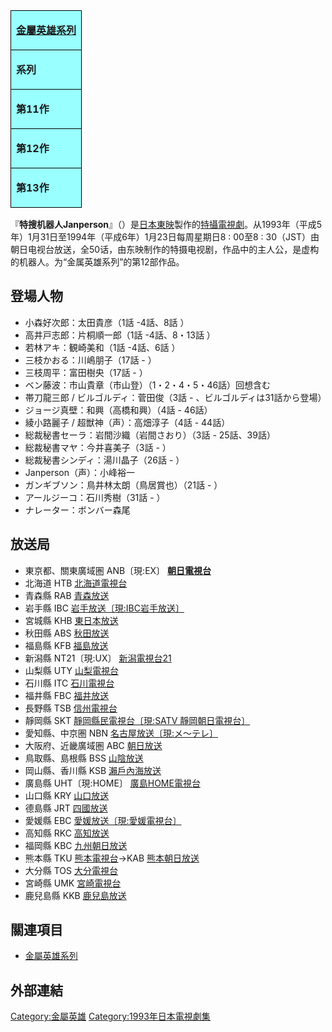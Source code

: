 {{roughtranslation|time=2015-03-07T03:15:31+00:00}}
{{unreferenced|time=2015-03-07T03:15:31+00:00}}
{| class="floatright" style="text-align:center; border-collapse:collapse; border:2px solid black; white-space:nowrap"
|-
|colspan="3" style="background-color:#99ffff; border:1px solid black; white-space:nowrap"|'''[[金屬英雄系列|金屬英雄系列]]'''
|-
|style="border:1px solid black; background-color:#99ffff; white-space:nowrap"|'''系列'''
|style="border:1px solid black; background-color:#99ffff; white-space:nowrap"|'''題名'''
|style="border:1px solid black; background-color:#99ffff; white-space:nowrap"|'''放送期間'''
|-
|style="border:1px solid black; background-color:#99ffff; white-space:nowrap"|'''第11作'''
|style="border:1px solid black; white-space:nowrap"|[[特搜Exceedraft|特搜<br />Exceedraft]]
|style="border:1px solid black; white-space:nowrap"|1992年2月<br/>- 1993年1月
|-
|style="border:1px solid black; background-color:#99ffff; white-space:nowrap"|'''第12作'''
|style="border:1px solid black; white-space:nowrap"|[[特搜机器人Janperson|特搜机器人<br />Janperson]]
|style="border:1px solid black; white-space:nowrap"|1993年1月<br/>- 1994年1月
|-
|style="border:1px solid black; background-color:#99ffff; white-space:nowrap"|'''第13作'''
|style="border:1px solid black; white-space:nowrap"|[[Blue_SWAT|蓝色特警组<br />Blue SWAT]]
|style="border:1px solid black; white-space:nowrap"|1994年1月<br/>- 1995年1月
|}
『'''特搜机器人Janperson'''』（{{lang|ja|特捜ロボ ジャンパーソン}}）是[[日本|日本]][[東映|東映]]製作的[[特攝|特攝]][[電視劇|電視劇]]。从1993年（平成5年）1月31日至1994年（平成6年）1月23日每周星期日8 : 00至8 : 30（JST）由朝日电视台放送，全50话，由东映制作的特摄电视剧，作品中的主人公，是虚构的机器人。为“金属英雄系列”的第12部作品。

== 登場人物 ==
* 小森好次郎：太田貴彦（1話 -4話、8話 ）
* 高井戸志郎：片桐順一郎（1話 -4話、8・13話 ）
* 若林アキ：観崎美和（1話 -4話、6話 ）
* 三枝かおる：川嶋朋子（17話 - ）
* 三枝周平：富田樹央（17話 - ）
* ベン藤波：市山貴章（市山登）（1・2・4・5・46話）回想含む
* 帯刀龍三郎 / ビルゴルディ：菅田俊（3話 - 、ビルゴルディは31話から登場）
* ジョージ真壁：和興（高橋和興）（4話 - 46話）
* 綾小路麗子 / 超獣神（声）：高畑淳子（4話 - 44話）
* 総裁秘書セーラ：岩間沙織（岩間さおり）（3話 - 25話、39話）
* 総裁秘書マヤ：今井喜美子（3話 - ）
* 総裁秘書シンディ：湯川晶子（26話 - ）
* Janperson（声）：小峰裕一
* ガンギブソン：鳥井林太朗（鳥居賞也）（21話 - ）
* アールジーコ：石川秀樹（31話 - ）
* ナレーター：ボンバー森尾

== 放送局 ==
{{Colbegin}}
* 東京都、關東廣域圏 ANB〔現:EX〕 '''[[朝日電視台|朝日電視台]]'''
* 北海道 HTB [[北海道電視台|北海道電視台]]
* 青森縣 RAB [[青森放送|青森放送]]
* 岩手縣 IBC [[IBC岩手放送|岩手放送〔現:IBC岩手放送〕]]
* 宮城縣 KHB [[東日本放送|東日本放送]]
* 秋田縣 ABS [[秋田放送|秋田放送]]
* 福島縣 KFB [[福島放送|福島放送]]
* 新潟縣 NT21〔現:UX〕 [[新潟電視台21|新潟電視台21]]
* 山梨縣 UTY [[山梨電視台|山梨電視台]]
* 石川縣 ITC [[石川電視台|石川電視台]]
* 福井縣 FBC [[福井放送|福井放送]]
* 長野縣 TSB [[信州電視台|信州電視台]]
* 靜岡縣 SKT [[靜岡朝日電視台|靜岡縣民電視台〔現:SATV 靜岡朝日電視台〕]]
* 愛知縣、中京圏 NBN [[名古屋電視台|名古屋放送〔現:メ〜テレ〕]]
* 大阪府、近畿廣域圏 ABC [[ABC電視台|朝日放送]]
* 鳥取縣、島根縣 BSS [[山陰放送|山陰放送]]
* 岡山縣、香川縣 KSB [[瀨戶內海放送|瀨戶內海放送]]
* 廣島縣 UHT〔現:HOME〕 [[廣島HOME電視台|廣島HOME電視台]]
* 山口縣 KRY [[山口放送|山口放送]]
* 德島縣 JRT [[四國放送|四國放送]]
* 愛媛縣 EBC [[愛媛電視台|愛媛放送〔現:愛媛電視台〕]]
* 高知縣 RKC [[高知放送|高知放送]]
* 福岡縣 KBC [[九州朝日放送|九州朝日放送]]
* 熊本縣 TKU [[熊本電視台|熊本電視台]]→KAB [[熊本朝日放送|熊本朝日放送]]
* 大分縣 TOS [[大分電視台|大分電視台]]
* 宮崎縣 UMK [[宮崎電視台|宮崎電視台]]
* 鹿兒島縣 KKB [[鹿兒島放送|鹿兒島放送]]
{{colend}}

== 關連項目 ==
* [[金屬英雄系列|金屬英雄系列]]

== 外部連結 ==

{{金屬英雄系列}}
{{DEFAULTSORT:Toksou Robo Janperson}}

[[Category:金屬英雄|Category:金屬英雄]]
[[Category:1993年日本電視劇集|Category:1993年日本電視劇集]]